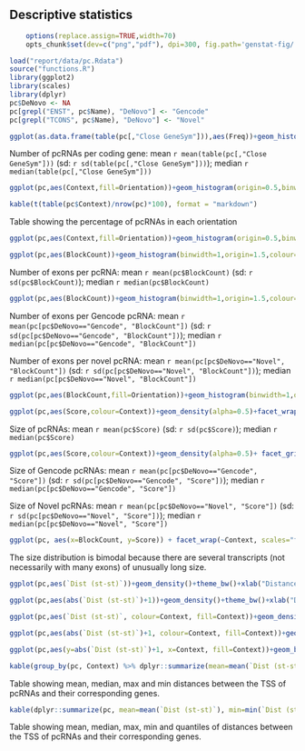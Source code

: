 ## Descriptive statistics
```r
	options(replace.assign=TRUE,width=70)
	opts_chunk$set(dev=c("png","pdf"), dpi=300, fig.path='genstat-fig/', cache.path='cache/genstat-', par=TRUE, echo=FALSE, warning=F, message=F, cache=FALSE, results='hide', error=F)
```

```r
load("report/data/pc.Rdata")
source("functions.R")
library(ggplot2)
library(scales)
library(dplyr)
pc$DeNovo <- NA
pc[grepl("ENST", pc$Name), "DeNovo"] <- "Gencode"
pc[grepl("TCONS", pc$Name), "DeNovo"] <- "Novel"
```

```r
ggplot(as.data.frame(table(pc[,"Close GeneSym"])),aes(Freq))+geom_histogram(origin=0.5,binwidth=1,colour="white",size=0.5)+scale_x_continuous(breaks=c(1:max(table(pc[,"Close GeneSym"]))),name="Number of pcRNAs per coding gene")+ylab("Count")+theme_bw()
```
Number of pcRNAs per coding gene: mean `r mean(table(pc[,"Close GeneSym"]))` (sd: `r sd(table(pc[,"Close GeneSym"]))`); median `r median(table(pc[,"Close GeneSym"]))`

```r
ggplot(pc,aes(Context,fill=Orientation))+geom_histogram(origin=0.5,binwidth=1,colour="white",size=0.5)+ylab("Count")+theme_bw()
```

```r
kable(t(table(pc$Context)/nrow(pc)*100), format = "markdown")
```

Table showing the percentage of pcRNAs in each orientation

```r
ggplot(pc,aes(Context,fill=Orientation))+geom_histogram(origin=0.5,binwidth=1,colour="white",size=0.5)+ylab("Count")+theme_bw()  + facet_wrap(~DeNovo)
```

```r
ggplot(pc,aes(BlockCount))+geom_histogram(binwidth=1,origin=1.5,colour="white",position="dodge")+scale_x_continuous("Number of exons",breaks=c(2:max(pc$BlockCount)))+ylab("Count")+theme_bw()
```
Number of exons per pcRNA: mean `r mean(pc$BlockCount)` (sd: `r sd(pc$BlockCount)`); median `r median(pc$BlockCount)`

```r
ggplot(pc,aes(BlockCount))+geom_histogram(binwidth=1,origin=1.5,colour="white",position="dodge")+scale_x_continuous("Number of exons",breaks=c(2:max(pc$BlockCount)))+ylab("Count")+theme_bw() + facet_wrap(~DeNovo)
```
Number of exons per Gencode pcRNA: mean `r mean(pc[pc$DeNovo=="Gencode", "BlockCount"])` (sd: `r sd(pc[pc$DeNovo=="Gencode", "BlockCount"])`); median `r median(pc[pc$DeNovo=="Gencode", "BlockCount"])`

Number of exons per novel pcRNA: mean `r mean(pc[pc$DeNovo=="Novel", "BlockCount"])` (sd: `r sd(pc[pc$DeNovo=="Novel", "BlockCount"])`); median `r median(pc[pc$DeNovo=="Novel", "BlockCount"])`

```r
ggplot(pc,aes(BlockCount,fill=Orientation))+geom_histogram(binwidth=1,origin=1.5,colour="white",position="dodge")+scale_x_continuous("Number of exons",breaks=c(2:max(pc$BlockCount)))+ylab("Count")+facet_wrap(~Context)+theme_bw()
```

```r
ggplot(pc,aes(Score,colour=Context))+geom_density(alpha=0.5)+facet_wrap(~Orientation)+scale_x_log10(name="Size")+ggtitle("pcRNAs size distribution")+theme_bw()
```
Size of pcRNAs: mean `r mean(pc$Score)` (sd: `r sd(pc$Score)`); median `r median(pc$Score)`

```r
ggplot(pc,aes(Score,colour=Context))+geom_density(alpha=0.5)+ facet_grid(Orientation~DeNovo)+scale_x_log10(name="Size")+ggtitle("pcRNAs size distribution")+theme_bw()
```
Size of Gencode pcRNAs: mean `r mean(pc[pc$DeNovo=="Gencode", "Score"])` (sd: `r sd(pc[pc$DeNovo=="Gencode", "Score"])`); median `r median(pc[pc$DeNovo=="Gencode", "Score"])`

Size of Novel pcRNAs: mean `r mean(pc[pc$DeNovo=="Novel", "Score"])` (sd: `r sd(pc[pc$DeNovo=="Novel", "Score"])`); median `r median(pc[pc$DeNovo=="Novel", "Score"])`

```r
ggplot(pc, aes(x=BlockCount, y=Score)) + facet_wrap(~Context, scales="free_y") + geom_point() + geom_smooth() + xlab("Number of exons") + ylab("log10 of exonic size")
```
The size distribution is bimodal because there are several transcripts (not necessarily with many exons) of unusually long size.

```r
ggplot(pc,aes(`Dist (st-st)`))+geom_density()+theme_bw()+xlab("Distance (st-st)") + facet_wrap(~Orientation,scales="free") + scale_x_continuous(labels = fancy_scientific)
```

```r
ggplot(pc,aes(abs(`Dist (st-st)`)+1))+geom_density()+theme_bw()+xlab("Distance (st-st)") + facet_wrap(~Orientation,scales="free") + scale_x_log10("Distance (st-st)", breaks = trans_breaks("log10", function(x) 10^x), labels = trans_format("log10", math_format(10^.x)))
```

```r
ggplot(pc,aes(`Dist (st-st)`, colour=Context, fill=Context))+geom_density(alpha=0.2)+theme_bw()+xlab("Distance (st-st)") + facet_wrap(~Orientation,scales="free") + scale_x_continuous(labels = fancy_scientific)
```

```r
ggplot(pc,aes(abs(`Dist (st-st)`)+1, colour=Context, fill=Context))+geom_density(alpha=0.2)+theme_bw()+xlab("Distance (st-st)")+ facet_wrap(~Context) + scale_x_log10("Distance (st-st)", breaks = trans_breaks("log10", function(x) 10^x), labels = trans_format("log10", math_format(10^.x)))
```

```r
ggplot(pc,aes(y=abs(`Dist (st-st)`)+1, x=Context, fill=Context))+geom_boxplot()+theme_bw()+xlab("Distance (st-st)")+ scale_y_log10("Distance (st-st)", breaks = trans_breaks("log10", function(x) 10^x), labels = trans_format("log10", math_format(10^.x)))
```

```r
kable(group_by(pc, Context) %>% dplyr::summarize(mean=mean(`Dist (st-st)`), median=quantile(`Dist (st-st)`,0.5), min=min(`Dist (st-st)`), max=max(`Dist (st-st)`)), format = "markdown")
```

Table showing mean, median, max and min distances between the TSS of pcRNAs and their corresponding genes.

```r
kable(dplyr::summarize(pc, mean=mean(`Dist (st-st)`), min=min(`Dist (st-st)`), perc25=quantile(`Dist (st-st)`,0.25), median=quantile(`Dist (st-st)`,0.5), perc75=quantile(`Dist (st-st)`,0.75), max=max(`Dist (st-st)`), perc70=quantile(`Dist (st-st)`,0.70)), format = "markdown")
 ```

Table showing mean, median, max, min and quantiles of distances between the TSS of pcRNAs and their corresponding genes.
